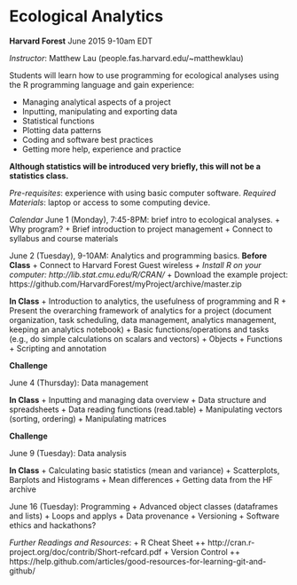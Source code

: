 Ecological Analytics
====================

**Harvard Forest**
June 2015
9-10am EDT

*Instructor*: Matthew Lau (people.fas.harvard.edu/~matthewklau)

Students will learn how to use programming for ecological analyses
using the R programming language and gain experience:

+ Managing analytical aspects of a project
+ Inputting, manipulating and exporting data
+ Statistical functions
+ Plotting data patterns
+ Coding and software best practices
+ Getting more help, experience and practice

**Although statistics will be introduced very
briefly, this will not be a statistics class.**

*Pre-requisites*: experience with using basic computer software.
*Required Materials*: laptop or access to some computing device.


*Calendar*
June 1 (Monday), 7:45-8PM: brief intro to ecological analyses.
+ Why program? 
+ Brief introduction to project management
+ Connect to syllabus and course materials

June 2 (Tuesday), 9-10AM: Analytics and programming basics.
**Before Class**
+ Connect to Harvard Forest Guest wireless*
+ Install R on your computer: http://lib.stat.cmu.edu/R/CRAN/*
+ Download the example project: https://github.com/HarvardForest/myProject/archive/master.zip

**In Class**
+ Introduction to analytics, the usefulness of programming and R
+ Present the overarching framework of analytics for a project
(document organization, task scheduling, data management, analytics
management, keeping an analytics notebook)
+ Basic functions/operations and tasks (e.g., do simple calculations
on scalars and vectors)
+ Objects
+ Functions
+ Scripting and annotation

**Challenge**

June 4 (Thursday): Data management

**In Class**
+ Inputting and managing data overview
+ Data structure and spreadsheets
+ Data reading functions (read.table)
+ Manipulating vectors (sorting, ordering)
+ Manipulating matrices

**Challenge**

June 9 (Tuesday): Data analysis

**In Class**
+ Calculating basic statistics (mean and variance)
+ Scatterplots, Barplots and Histograms
+ Mean differences
+ Getting data from the HF archive

June 16 (Tuesday): Programming
+ Advanced object classes (dataframes and lists)
+ Loops and applys
+ Data provenance
+ Versioning
+ Software ethics and hackathons?

*Further Readings and Resources*:
+ R Cheat Sheet
++ http://cran.r-project.org/doc/contrib/Short-refcard.pdf
+ Version Control
++ https://help.github.com/articles/good-resources-for-learning-git-and-github/
